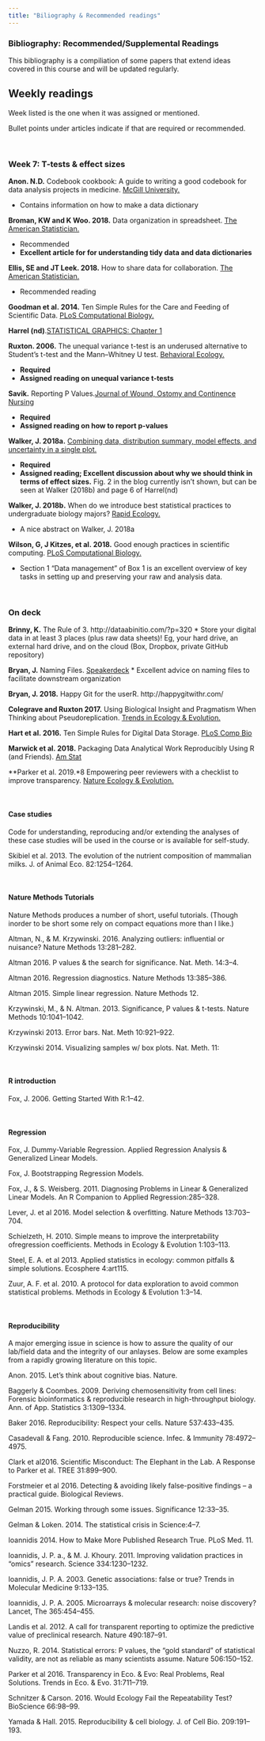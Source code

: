 ```yaml
---
title: "Biliography & Recommended readings"
---
```


### Bibliography: Recommended/Supplemental Readings

This bibliography is a compiliation of some papers that extend ideas covered in this course and will be updated regularly.

## Weekly readings

Week listed is the one when it was assigned or mentioned.

Bullet points under articles indicate if that are required or recommended.

<br>

### Week 7: T-tests & effect sizes

**Anon.  N.D.**  Codebook cookbook: A guide to writing a good codebook for data analysis projects in medicine.  [McGill University.](http://www.medicine.mcgill.ca/epidemiology/joseph/pbelisle/CodebookCookbook/CodebookCookbook.pdf)

* Contains information on how to make a data dictionary

**Broman, KW and K Woo.  2018.** Data organization in spreadsheet.  [The American Statistician.](https://doi.org/10.1080/00031305.2017.1375989)

* Recommended
* **Excellent article for for understanding tidy data and data dictionaries**



**Ellis, SE and JT Leek.  2018.**  How to share data for collaboration.  [The American Statistician.](https://doi.org/10.1080/00031305.2017.1375987)

* Recommended reading



**Goodman et al.  2014.**   Ten Simple Rules for the Care and Feeding of Scientific Data.  [PLoS Computational Biology.](https://journals.plos.org/ploscompbiol/article?id=10.1371/journal.pcbi.1003542)

**Harrel (nd)**.[STATISTICAL GRAPHICS: Chapter 1](http://ubio.bioinfo.cnio.es/Cursos/CEU_MDA07_practicals/Further%20reading/Guidelines%20for%20quantitative%20presentations/Statistical%20graphics%20course%20Harrell.pdf)

**Ruxton.  2006.**  The unequal variance t-test is an underused alternative to Student's t-test and the Mann–Whitney U test.  [Behavioral Ecology.](https://academic.oup.com/beheco/article/17/4/688/215960)

* **Required**
* **Assigned reading on unequal variance t-tests**

**Savik.**  Reporting P Values.[Journal of Wound, Ostomy and Continence Nursing](https://journals.lww.com/jwocnonline/fulltext/2006/05000/reporting_p_values.4.aspx?casa_token=2K9qcWiHw54AAAAA:GON4YfUcd7ZDmAj8jR1cmIYbnKlv_KXKGMzpZccvh_ozkbFtSHdm1NH5aUqSv6n2I7Iqenez3X_Ar8iptDu2bA)

* **Required**
* **Assigned reading on how to report p-values**


**Walker, J.  2018a.**  [Combining data, distribution summary, model effects, and uncertainty in a single plot.](www.middleprofessor.com/files/quasipubs/harrell_plot_intro.html)  

* **Required**
* **Assigned reading; Excellent discussion about why we should think in terms of effect sizes.**  Fig. 2 in the blog currently isn't shown, but can be seen at Walker (2018b) and page 6 of Harrel(nd)

**Walker, J.  2018b.**  When do we introduce best statistical practices to undergraduate biology majors?  [Rapid Ecology.](https://rapidecology.com/2018/04/09/when-do-we-introduce-best-statistical-practices-to-undergraduate-biology-majors/)

* A nice abstract on Walker, J.  2018a


**Wilson, G, J Kitzes, et al.  2018.** Good enough practices in scientific computing.  [PLoS Computational Biology.](https://journals.plos.org/ploscompbiol/article?id=10.1371/journal.pcbi.1005510)

* Section 1 "Data management" of Box 1 is an excellent overview of key tasks in setting up and preserving your raw and analysis data.


<br>

### On deck

**Brinny, K.**  The Rule of 3.  http://dataabinitio.com/?p=320
* Store your digital data in at least 3 places (plus raw data sheets)!  Eg,  your hard drive, an external hard drive, and on the cloud (Box, Dropbox, private GitHub repository)

**Bryan, J.**  Naming Files. [Speakerdeck](https://speakerdeck.com/jennybc/how-to-name-files)
* Excellent advice on naming files to facilitate downstream organization

**Bryan, J.  2018.** Happy Git for the userR.  http://happygitwithr.com/

**Colegrave and Ruxton 2017.**  Using Biological Insight and Pragmatism When Thinking about Pseudoreplication.  [Trends in Ecology & Evolution.](https://www.sciencedirect.com/science/article/pii/S0169534717302690)

**Hart et al.  2016.**  Ten Simple Rules for Digital Data Storage.  [PLoS Comp Bio](https://journals.plos.org/ploscompbiol/article?id=10.1371/journal.pcbi.1005097)

**Marwick et al.  2018.**  Packaging Data Analytical Work Reproducibly Using R (and Friends).  [Am Stat](https://www.tandfonline.com/doi/abs/10.1080/00031305.2017.1375986?casa_token=8soraoxwghMAAAAA:ksE_8SV3DB68ak4pDQ1LB8u6doQH5EPpmY6LfDKFfJOPlFAMGRS6ri6DmMuODYM-zLW8dhQcfRI)

**Parker et al.  2019.*8  Empowering peer reviewers with a checklist to improve transparency.  [Nature Ecology & Evolution.](https://www.nature.com/articles/s41559-018-0545-z)


<br>


#### Case studies 

Code for understanding, reproducing and/or extending the analyses of these case studies will be used in the course or is available for self-study.

Skibiel et al. 2013. The evolution of the nutrient composition of mammalian milks. J. of Animal Eco. 82:1254–1264.


<br>

#### Nature Methods Tutorials 

Nature Methods produces a number of short, useful tutorials.  (Though inorder to be short some rely on compact equations more than I like.)

Altman, N., & M. Krzywinski. 2016. Analyzing outliers: influential or nuisance? Nature Methods 13:281–282.

Altman 2016. P values & the search for significance. Nat. Meth. 14:3–4.

Altman 2016. Regression diagnostics. Nature Methods 13:385–386.

Altman 2015. Simple linear regression. Nature Methods 12.

Krzywinski, M., & N. Altman. 2013. Significance, P values & t-tests. Nature Methods 10:1041–1042.

Krzywinski 2013. Error bars. Nat. Meth 10:921–922.

Krzywinski 2014. Visualizing samples w/ box plots. Nat. Meth. 11:

<br>


#### R introduction 

Fox, J. 2006. Getting Started With R:1–42.

<br>

#### Regression

Fox, J. Dummy-Variable Regression. Applied Regression Analysis & Generalized Linear Models.

Fox, J. Bootstrapping Regression Models. 

Fox, J., & S. Weisberg. 2011. Diagnosing Problems in Linear & Generalized Linear Models. An R Companion to Applied Regression:285–328.

Lever, J. et al 2016. Model selection & overfitting. Nature Methods 13:703–704.

Schielzeth, H. 2010. Simple means to improve the interpretability ofregression coefficients. Methods in Ecology & Evolution 1:103–113.

Steel, E. A. et al 2013. Applied statistics in ecology: common pitfalls & simple solutions. Ecosphere 4:art115.

Zuur, A. F. et al. 2010. A protocol for data exploration to avoid common statistical problems. Methods in Ecology & Evolution 1:3–14.

<br>


#### Reproducibility

A major emerging issue in science is how to assure the quality of our lab/field data and the integrity of our anlayses.  Below are some examples from a rapidly growing literature on this topic.

Anon. 2015. Let’s think about cognitive bias. Nature.

Baggerly & Coombes. 2009. Deriving chemosensitivity from cell lines: Forensic bioinformatics & reproducible research in high-throughput biology. Ann. of App. Statistics 3:1309–1334.

Baker 2016. Reproducibility: Respect your cells. Nature 537:433–435.

Casadevall &  Fang. 2010. Reproducible science. Infec. & Immunity 78:4972–4975.

Clark et al2016. Scientific Misconduct: The Elephant in the Lab. A Response to Parker et al. TREE 31:899–900.

Forstmeier et al 2016. Detecting & avoiding likely false-positive findings – a practical guide. Biological Reviews.

Gelman 2015. Working through some issues. Significance 12:33–35.

Gelman & Loken. 2014. The statistical crisis in Science:4–7.

Ioannidis  2014. How to Make More Published Research True. PLoS Med.  11.

Ioannidis, J. P. a., & M. J. Khoury. 2011. Improving validation practices in “omics” research. Science 334:1230–1232.

Ioannidis, J. P. A. 2003. Genetic associations: false or true? Trends in Molecular Medicine 9:133–135.

Ioannidis, J. P. A. 2005. Microarrays & molecular research: noise discovery? Lancet, The 365:454–455.

Landis et al.  2012. A call for transparent reporting to optimize the predictive value of preclinical research. Nature 490:187–91.

Nuzzo, R. 2014. Statistical errors: P values, the “gold standard” of statistical validity, are not as reliable as many scientists assume. Nature 506:150–152.

Parker et al 2016. Transparency in Eco. & Evo: Real Problems, Real Solutions. Trends in Eco. & Evo. 31:711–719.

Schnitzer & Carson. 2016. Would Ecology Fail the Repeatability Test? BioScience 66:98–99.

Yamada & Hall. 2015. Reproducibility & cell biology. J. of Cell Bio.  209:191–193.

<br>


